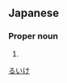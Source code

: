 ==Japanese==
{{ja-kanjitab|類|家}}

===Proper noun===
{{ja-pos|proper|るいけ}}

# {{surname|lang=ja}}

[[Category:Japanese surnames|るいけ]]